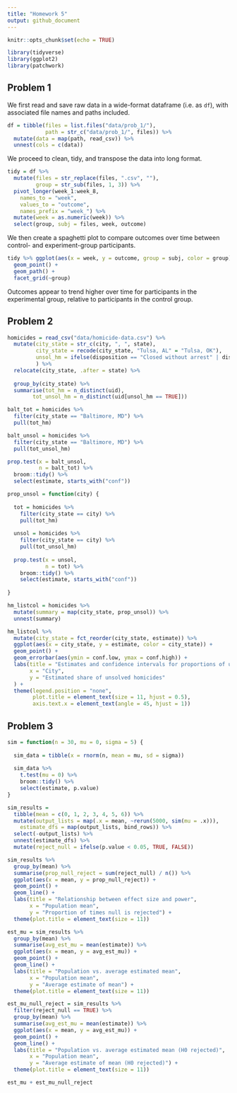 ```yaml
---
title: "Homework 5"
output: github_document
---
```


```r
knitr::opts_chunk$set(echo = TRUE)

library(tidyverse)
library(ggplot2)
library(patchwork)
```

## Problem 1

We first read and save raw data in a wide-format dataframe (i.e. as `df`), with associated file names and paths included.

```r
df = tibble(files = list.files("data/prob_1/"),
            path = str_c("data/prob_1/", files)) %>% 
  mutate(data = map(path, read_csv)) %>% 
  unnest(cols = c(data))
```

We proceed to clean, tidy, and transpose the data into long format.

```r
tidy = df %>% 
  mutate(files = str_replace(files, ".csv", ""),
         group = str_sub(files, 1, 3)) %>% 
  pivot_longer(week_1:week_8,
    names_to = "week",
    values_to = "outcome",
    names_prefix = "week_") %>% 
  mutate(week = as.numeric(week)) %>% 
  select(group, subj = files, week, outcome)
```

We then create a spaghetti plot to compare outcomes over time between control- and experiment-group participants. 

```r
tidy %>% ggplot(aes(x = week, y = outcome, group = subj, color = group)) +
  geom_point() + 
  geom_path() + 
  facet_grid(~group)
```

Outcomes appear to trend higher over time for participants in the experimental group, relative to participants in the control group.

## Problem 2

```r
homicides = read_csv("data/homicide-data.csv") %>%
  mutate(city_state = str_c(city, ", ", state),
         city_state = recode(city_state, "Tulsa, AL" = "Tulsa, OK"),
         unsol_hm = ifelse(disposition == "Closed without arrest" | disposition == "Open/No arrest", TRUE, FALSE)
         ) %>%
  relocate(city_state, .after = state) %>%
  
  group_by(city_state) %>%
  summarise(tot_hm = n_distinct(uid),
        tot_unsol_hm = n_distinct(uid[unsol_hm == TRUE]))
```

```r
balt_tot = homicides %>%
  filter(city_state == "Baltimore, MD") %>%
  pull(tot_hm)

balt_unsol = homicides %>%
  filter(city_state == "Baltimore, MD") %>%
  pull(tot_unsol_hm)

prop.test(x = balt_unsol, 
          n = balt_tot) %>%
  broom::tidy() %>%
  select(estimate, starts_with("conf")) 
```

```r
prop_unsol = function(city) {
  
  tot = homicides %>%
    filter(city_state == city) %>%
    pull(tot_hm)
  
  unsol = homicides %>%
    filter(city_state == city) %>%
    pull(tot_unsol_hm)
  
  prop.test(x = unsol, 
            n = tot) %>%
    broom::tidy() %>%
    select(estimate, starts_with("conf"))
 
}

hm_listcol = homicides %>% 
  mutate(summary = map(city_state, prop_unsol)) %>%
  unnest(summary)
```

```r
hm_listcol %>% 
  mutate(city_state = fct_reorder(city_state, estimate)) %>%
  ggplot(aes(x = city_state, y = estimate, color = city_state)) +
  geom_point() +
  geom_errorbar(aes(ymin = conf.low, ymax = conf.high)) +
  labs(title = "Estimates and confidence intervals for proportions of unsolved homicides, by city",
       x = "City",
       y = "Estimated share of unsolved homicides"
  ) +
  theme(legend.position = "none",
        plot.title = element_text(size = 11, hjust = 0.5),
        axis.text.x = element_text(angle = 45, hjust = 1))
```

## Problem 3

```r
sim = function(n = 30, mu = 0, sigma = 5) {
  
  sim_data = tibble(x = rnorm(n, mean = mu, sd = sigma))
  
  sim_data %>%
    t.test(mu = 0) %>%
    broom::tidy() %>%
    select(estimate, p.value)
}

sim_results = 
  tibble(mean = c(0, 1, 2, 3, 4, 5, 6)) %>% 
  mutate(output_lists = map(.x = mean, ~rerun(5000, sim(mu = .x))),
    estimate_dfs = map(output_lists, bind_rows)) %>% 
  select(-output_lists) %>% 
  unnest(estimate_dfs) %>%
  mutate(reject_null = ifelse(p.value < 0.05, TRUE, FALSE))
```

```r
sim_results %>%
  group_by(mean) %>%
  summarise(prop_null_reject = sum(reject_null) / n()) %>%
  ggplot(aes(x = mean, y = prop_null_reject)) +
  geom_point() +
  geom_line() +
  labs(title = "Relationship between effect size and power",
       x = "Population mean",
       y = "Proportion of times null is rejected") +
  theme(plot.title = element_text(size = 11))
```

```r
est_mu = sim_results %>%
  group_by(mean) %>%
  summarise(avg_est_mu = mean(estimate)) %>%
  ggplot(aes(x = mean, y = avg_est_mu)) +
  geom_point() +
  geom_line() +
  labs(title = "Population vs. average estimated mean",
       x = "Population mean",
       y = "Average estimate of mean") +
  theme(plot.title = element_text(size = 11))

est_mu_null_reject = sim_results %>%
  filter(reject_null == TRUE) %>%
  group_by(mean) %>%
  summarise(avg_est_mu = mean(estimate)) %>%
  ggplot(aes(x = mean, y = avg_est_mu)) +
  geom_point() +
  geom_line() +
  labs(title = "Population vs. average estimated mean (H0 rejected)",
       x = "Population mean",
       y = "Average estimate of mean (H0 rejected)") +
  theme(plot.title = element_text(size = 11))

est_mu + est_mu_null_reject
```
